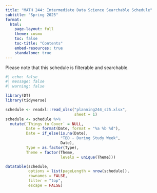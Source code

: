 ```yaml
---
title: "MATH 244: Intermediate Data Science Searchable Schedule"
subtitle: "Spring 2025"
format: 
  html:
    page-layout: full
    theme: cosmo
    toc: false
    toc-title: "Contents"
    embed-resources: true
    standalone: true
---
```


Please note that this schedule is filterable and searchable.

```r
#| echo: false
#| message: false
#| warning: false

library(DT)
library(tidyverse)

schedule <- readxl::read_xlsx("planning244_s25.xlsx",
                              sheet = 1)
schedule <- schedule %>% 
  mutate(`Things to Cover` = NULL,
         Date = format(Date, format = "%a %b %d"),
         Date = if_else(is.na(Date), 
                        "TBD - During Study Week",
                        Date),
         Type = as.factor(Type),
         Theme = factor(Theme, 
                        levels = unique(Theme)))

datatable(schedule,
          options = list(pageLength = nrow(schedule)),
          rownames = FALSE,
          filter = "top",
          escape = FALSE)
```
